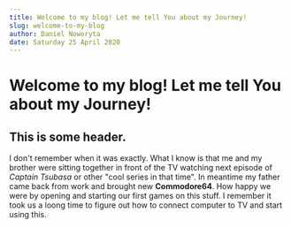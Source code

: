 ```yaml
---
title: Welcome to my blog! Let me tell You about my Journey!
slug: welcome-to-my-blog
author: Daniel Noworyta
date: Saturday 25 April 2020
---
```


# Welcome to my blog! Let me tell You about my Journey!

## This is some header.

I don't remember when it was exactly. What I know is that me and my brother were sitting together in front of the TV watching next episode of _Captain Tsubasa_ or other "cool series in that time". In meantime my father came back from work and brought new **Commodore64**. How happy we were by opening and starting our first games on this stuff. I remember it took us a loong time to figure out how to connect computer to TV and start using this.
